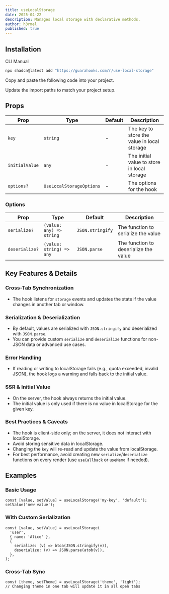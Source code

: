 ```yaml
---
title: useLocalStorage
date: 2025-04-22
description: Manages local storage with declarative methods.
author: h3rmel
published: true
---
```


<HookPreview name="use-local-storage-demo" />

## Installation

<Tabs defaultValue="cli">

<TabsList>
  <TabsTrigger value="cli">CLI</TabsTrigger>
  <TabsTrigger value="manual">Manual</TabsTrigger>
</TabsList>
<TabsContent value="cli">

```bash
npx shadcn@latest add "https://guarahooks.com/r/use-local-storage"
```

</TabsContent>
<TabsContent value="manual">

<Steps>

<Step>Copy and paste the following code into your project.</Step>

<HookSource name="use-local-storage" />

<Step>Update the import paths to match your project setup.</Step>

</Steps>

</TabsContent>

</Tabs>

## Props

| Prop           | Type                     | Default | Description                                 |
| -------------- | ------------------------ | ------- | ------------------------------------------- |
| `key`          | `string`                 | -       | The key to store the value in local storage |
| `initialValue` | `any`                    | -       | The initial value to store in local storage |
| `options?`     | `UseLocalStorageOptions` | -       | The options for the hook                    |

### Options

| Prop           | Type                     | Default          | Description                           |
| -------------- | ------------------------ | ---------------- | ------------------------------------- |
| `serialize?`   | `(value: any) => string` | `JSON.stringify` | The function to serialize the value   |
| `deserialize?` | `(value: string) => any` | `JSON.parse`     | The function to deserialize the value |

## Key Features & Details

### Cross-Tab Synchronization

- The hook listens for `storage` events and updates the state if the value changes in another tab or window.

### Serialization & Deserialization

- By default, values are serialized with `JSON.stringify` and deserialized with `JSON.parse`.
- You can provide custom `serialize` and `deserialize` functions for non-JSON data or advanced use cases.

### Error Handling

- If reading or writing to localStorage fails (e.g., quota exceeded, invalid JSON), the hook logs a warning and falls back to the initial value.

### SSR & Initial Value

- On the server, the hook always returns the initial value.
- The initial value is only used if there is no value in localStorage for the given key.

### Best Practices & Caveats

- The hook is client-side only; on the server, it does not interact with localStorage.
- Avoid storing sensitive data in localStorage.
- Changing the `key` will re-read and update the value from localStorage.
- For best performance, avoid creating new `serialize`/`deserialize` functions on every render (use `useCallback` or `useMemo` if needed).

## Examples

### Basic Usage

```tsx
const [value, setValue] = useLocalStorage('my-key', 'default');
setValue('new value');
```

### With Custom Serialization

```tsx
const [value, setValue] = useLocalStorage(
  'user',
  { name: 'Alice' },
  {
    serialize: (v) => btoa(JSON.stringify(v)),
    deserialize: (v) => JSON.parse(atob(v)),
  },
);
```

### Cross-Tab Sync

```tsx
const [theme, setTheme] = useLocalStorage('theme', 'light');
// Changing theme in one tab will update it in all open tabs
```
